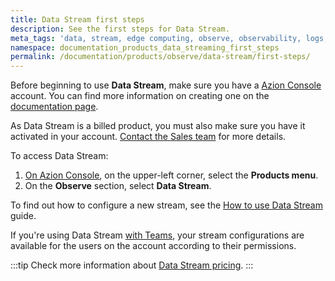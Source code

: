```yaml
---
title: Data Stream first steps
description: See the first steps for Data Stream.
meta_tags: 'data, stream, edge computing, observe, observability, logs, events'
namespace: documentation_products_data_streaming_first_steps
permalink: /documentation/products/observe/data-stream/first-steps/
---
```


Before beginning to use **Data Stream**, make sure you have a [Azion Console](https://console.azion.com) account. You can find more information on creating one on the [documentation page](/en/documentation/products/accounts/creating-account/).

As Data Stream is a billed product, you must also make sure you have it activated in your account. [Contact the Sales team](https://www.azion.com/en/contact-sales/) for more details.

To access Data Stream:

1. [On Azion Console](https://console.azion.com), on the upper-left corner, select the **Products menu**.
2. On the **Observe** section, select **Data Stream**.

To find out how to configure a new stream, see the [How to use Data Stream](/en/documentation/products/guides/use-data-stream/) guide.

If you're using Data Stream [with Teams](/en/documentation/products/accounts/teams-permissions/), your stream configurations are available for the users on the account according to their permissions.

:::tip
Check more information about [Data Stream pricing](/en/documentation/products/pricing/).
:::


